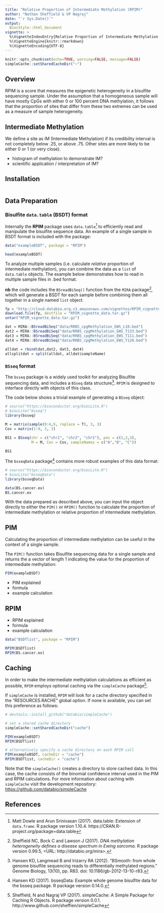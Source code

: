 ```yaml
---
title: "Relative Proportion of Intermediate Methylation (RPIM)"
author: "Nathan Sheffield & VP Nagraj"
date: "`r Sys.Date()`"
output: 
  BiocStyle::html_document
vignette: >
  %\VignetteIndexEntry{Relative Proportion of Intermediate Methylation (RPIM)}
  %\VignetteEngine{knitr::rmarkdown}
  %\VignetteEncoding{UTF-8}
---
```


```r
knitr::opts_chunk$set(echo=TRUE, warning=FALSE, message=FALSE)
simpleCache::setSharedCacheDir("~")
```

## Overview

RPIM is a score that measures the epigenetic heterogeneity in a bisulfite sequencing sample. Under the assumption that a homogeneous sample will have mostly CpGs with either 0 or 100 percent DNA methylation, it follows that the proportion of sites that differ from these two extremes can be used as a measure of sample heterogeneity.

## Intermediate Methylation

We define a site as IM (Intermediate Methylation) if its credibility interval is not completely below .25, or above .75. Other sites are more likely to be either 0 or 1 (or very close).

- histogram of methylation to demonstrate IM?
- scientific application / interpretation of IM?

## Installation

```r

```

## Data Preparation

### Bisulfite `data.table` (BSDT) format

Internally the **RPIM** package uses `data.table`[^1] to efficiently read and manipulate the bisulfite sequence data. An example of a single sample in BSDT format is included with the package:

```r
data("exampleBSDT", package = "RPIM")

head(exampleBSDT)
```

To analyze multiple samples (i.e. calculate *relative* proportion of intermediate methylation), you can combine the data as a `list` of `data.table` objects. The example below demonstrates how to read in multiple sample files in .bed format.  

**nb** the code includes the `BSreadBiSeq()` function from the `MIRA` package[^2], which will generate a BSDT for each sample before combining them all together in a single named `list` object.

```r
fp = "http://cloud.databio.org.s3.amazonaws.com/vignettes/RPIM_vignette_data.tar.gz"
download.file(fp, destfile = "RPIM_vignette_data.tar.gz")
untar("RPIM_vignette_data.tar.gz")

dat = MIRA::BSreadBiSeq("data/RRBS_cpgMethylation_EWS_L10.bed")
dat2 = MIRA::BSreadBiSeq("data/RRBS_cpgMethylation_EWS_T133.bed")
dat3 = MIRA::BSreadBiSeq("data/RRBS_cpgMethylation_EWS_T111.bed")
dat4 = MIRA::BSreadBiSeq("data/RRBS_cpgMethylation_EWS_T120.bed")

alldat = rbind(dat,dat2, dat3, dat4)
allsplitdat = split(alldat, alldat$sampleName)
```

### `BSseq` format

The `bsseq` package is a widely used toolkit for analyzing Bisulfite sequencing data, and includes a `BSseq` data structure[^3]. `RPIM` is designed to interface directly with objects of this class.

The code below shows a trivial example of generating a `BSseq` object:

```r
# source("https://bioconductor.org/biocLite.R")
# biocLite("bsseq")
library(bsseq)

M = matrix(sample(0:4,9, replace = T), 3, 3)
Cov = matrix(1:9, 3, 3)

BS1 = BSseq(chr = c("chr1", "chr2", "chr1"), pos = c(1,2,3),
            M = M, Cov = Cov, sampleNames = c("A","B", "C"))

BS1
```

The `bsseqData` package[^4] contains more robust examples of this data format:

```r
# source("https://bioconductor.org/biocLite.R")
# biocLite("bsseqData")
library(bsseqData)

data(BS.cancer.ex)
BS.cancer.ex
```

With the data prepared as described above, you can input the object directly to either the `PIM()` or `RPIM()` function to calculate the proportion of intermediate methylation or relative proportion of intermediate methylation. 

## PIM

Calculating the proportion of intermediate methylation can be useful in the context of a single sample. 

The `PIM()` function takes Bisulfite sequencing data for a single sample and returns the a vector of length 1 indicating the value for the proportion of intermediate methylation:

```r
PIM(exampleBSDT)
```

- PIM explained
- formula
- example calculation

## RPIM

- RPIM explained
- formula
- example calculation

```r
data("BSDTlist", package = "RPIM")

RPIM(BSDTlist)
RPIM(BS.cancer.ex)
```


## Caching

In order to make the intermediate methylation calculations as efficient as possible, `RPIM` employs optional caching via the `simpleCache` package[^5]. 

If `simpleCache` is installed, `RPIM` will look for a cache directory specified in the "RESOURCES.RACHE" global option. If none is available, you can set this preference as follows:

```r
# devtools::install_github("databio/simpleCache")

# set a shared cache directory
simpleCache::setSharedCacheDir("cache")

PIM(exampleBSDT)
RPIM(BSDTlist)

# alternatively specify a cache directory on each RPIM call
PIM(exampleBSDT, cacheDir = "cache")
RPIM(BSDTlist, cacheDir = "cache")
```

Note that the `simpleCache()` creates a directory to store cached data. In this case, the cache consists of the binomial confidence interval used in the PIM and RPIM calculations. For more information about caching with `simpleCache` visit the development repository: <https://github.com/databio/simpleCache>

## References

[^1]: Matt Dowle and Arun Srinivasan (2017). data.table: Extension of `data.frame`. R package version 1.10.4. https://CRAN.R-project.org/package=data.table

[^2]: Sheffield NC, Bock C and Lawson J (2017). _DNA methylation heterogeneity defines a disease spectrum in Ewing sarcoma_. R package version 0.99.5, <URL: http://databio.org/mira>.

[^3]: Hansen KD, Langmead B and Irizarry RA (2012). “BSmooth: from whole genome bisulfite sequencing reads to differentially methylated regions.” Genome Biology, 13(10), pp. R83. doi: 10.1186/gb-2012-13-10-r83.

[^4]: Hansen KD (2017). bsseqData: Example whole genome bisulfite data for the bsseq package. R package version 0.14.0.

[^5]: Sheffield, N and Nagraj VP (2017). simpleCache: A Simple Package for Caching R Objects. R package version 0.0.1. http://www.github.com/sheffien/simpleCache
